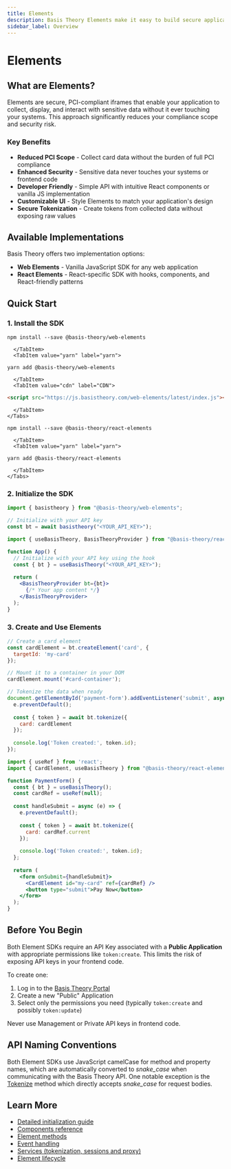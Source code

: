 ```yaml
---
title: Elements
description: Basis Theory Elements make it easy to build secure applications that collect or reveal sensitive data without touching it directly.
sidebar_label: Overview
---
```




# Elements

## What are Elements?

Elements are secure, PCI-compliant iframes that enable your application to collect, display, and interact with sensitive data without it ever touching your systems. This approach significantly reduces your compliance scope and security risk.

### Key Benefits

- **Reduced PCI Scope** - Collect card data without the burden of full PCI compliance
- **Enhanced Security** - Sensitive data never touches your systems or frontend code
- **Developer Friendly** - Simple API with intuitive React components or vanilla JS implementation
- **Customizable UI** - Style Elements to match your application's design
- **Secure Tokenization** - Create tokens from collected data without exposing raw values

## Available Implementations

Basis Theory offers two implementation options:

- **Web Elements** - Vanilla JavaScript SDK for any web application
- **React Elements** - React-specific SDK with hooks, components, and React-friendly patterns

## Quick Start

### 1. Install the SDK

<Tabs className="bt-tabs" queryString="implementation">
  <TabItem value="web" label="Web Elements">
    <Tabs className="bt-tabs" queryString="package-manager">
      <TabItem value="npm" label="npm">

```shell
npm install --save @basis-theory/web-elements
```

      </TabItem>
      <TabItem value="yarn" label="yarn">

```shell
yarn add @basis-theory/web-elements
```

      </TabItem>
      <TabItem value="cdn" label="CDN">

```html
<script src="https://js.basistheory.com/web-elements/latest/index.js"></script>
```

      </TabItem>
    </Tabs>
  </TabItem>
  
  <TabItem value="react" label="React Elements">
    <Tabs className="bt-tabs" queryString="package-manager">
      <TabItem value="npm" label="npm">

```shell
npm install --save @basis-theory/react-elements
```

      </TabItem>
      <TabItem value="yarn" label="yarn">

```shell
yarn add @basis-theory/react-elements
```

      </TabItem>
    </Tabs>
  </TabItem>
</Tabs>

### 2. Initialize the SDK

<Tabs className="bt-tabs" queryString="implementation">
  <TabItem value="web" label="Web Elements">

```javascript
import { basistheory } from "@basis-theory/web-elements";

// Initialize with your API key
const bt = await basistheory("<YOUR_API_KEY>");
```

  </TabItem>
  <TabItem value="react" label="React Elements">

```jsx
import { useBasisTheory, BasisTheoryProvider } from "@basis-theory/react-elements";

function App() {
  // Initialize with your API key using the hook
  const { bt } = useBasisTheory("<YOUR_API_KEY>");
  
  return (
    <BasisTheoryProvider bt={bt}>
      {/* Your app content */}
    </BasisTheoryProvider>
  );
}
```

  </TabItem>
</Tabs>

### 3. Create and Use Elements

<Tabs className="bt-tabs" queryString="implementation">
  <TabItem value="web" label="Web Elements">

```javascript
// Create a card element
const cardElement = bt.createElement('card', {
  targetId: 'my-card'
});

// Mount it to a container in your DOM
cardElement.mount('#card-container');

// Tokenize the data when ready
document.getElementById('payment-form').addEventListener('submit', async (e) => {
  e.preventDefault();
  
  const { token } = await bt.tokenize({
    card: cardElement
  });
  
  console.log('Token created:', token.id);
});
```

  </TabItem>
  <TabItem value="react" label="React Elements">

```jsx
import { useRef } from 'react';
import { CardElement, useBasisTheory } from "@basis-theory/react-elements";

function PaymentForm() {
  const { bt } = useBasisTheory();
  const cardRef = useRef(null);
  
  const handleSubmit = async (e) => {
    e.preventDefault();
    
    const { token } = await bt.tokenize({
      card: cardRef.current
    });
    
    console.log('Token created:', token.id);
  };
  
  return (
    <form onSubmit={handleSubmit}>
      <CardElement id="my-card" ref={cardRef} />
      <button type="submit">Pay Now</button>
    </form>
  );
}
```

  </TabItem>
</Tabs>

## Before You Begin

Both Element SDKs require an API Key associated with a **Public Application** with appropriate permissions like `token:create`. This limits the risk of exposing API keys in your frontend code.

To create one:
1. Log in to the [Basis Theory Portal](https://portal.basistheory.com)
2. Create a new "Public" Application 
3. Select only the permissions you need (typically `token:create` and possibly `token:update`)

<Alert type={Alerts.WARNING}>Never use Management or Private API keys in frontend code.</Alert>

## API Naming Conventions

Both Element SDKs use JavaScript camelCase for method and property names, which are automatically converted to _snake_case_ when communicating with the Basis Theory API. One notable exception is the [Tokenize](/docs/api/tokens/tokenize) method which directly accepts _snake_case_ for request bodies.

## Learn More

- [Detailed initialization guide](/docs/sdks/web/web-elements/initialization)
- [Components reference](/docs/sdks/web/web-elements/components)
- [Element methods](/docs/sdks/web/web-elements/methods)
- [Event handling](/docs/sdks/web/web-elements/events)
- [Services (tokenization, sessions and proxy)](/docs/sdks/web/web-elements/services)
- [Element lifecycle](/docs/sdks/web/web-elements/lifecycle)

